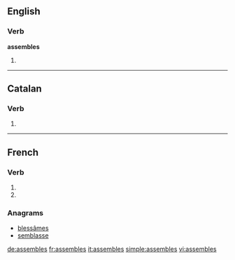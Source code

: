 {{also|assemblés}}
==English==

===Verb===
'''assembles'''

# {{third-person singular of|assemble}}

----

==Catalan==

===Verb===
{{head|ca|verb form}}

# {{ca-verb form of|p=2|n=sg|t=pres|m=ind|assemblar}}

----

==French==

===Verb===
{{fr-verb-form}}

# {{conjugation of|assembler||2|s|pres|ind|lang=fr}}
# {{conjugation of|assembler||2|s|pres|sub|lang=fr}}

===Anagrams===
* [[blessâmes#French|blessâmes]]
* [[semblasse#French|semblasse]]

[[de:assembles]]
[[fr:assembles]]
[[it:assembles]]
[[simple:assembles]]
[[vi:assembles]]